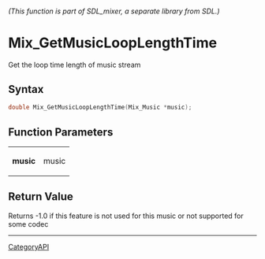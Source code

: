 ====== (This function is part of SDL_mixer, a separate library from SDL.) ======
= Mix_GetMusicLoopLengthTime =

Get the loop time length of music stream 

== Syntax ==

<syntaxhighlight lang='c'>
double Mix_GetMusicLoopLengthTime(Mix_Music *music);
</syntaxhighlight>

== Function Parameters ==

{|
|'''music'''
|music
|}

== Return Value ==

Returns -1.0 if this feature is not used for this music or not supported
for some codec

----
[[CategoryAPI]]



